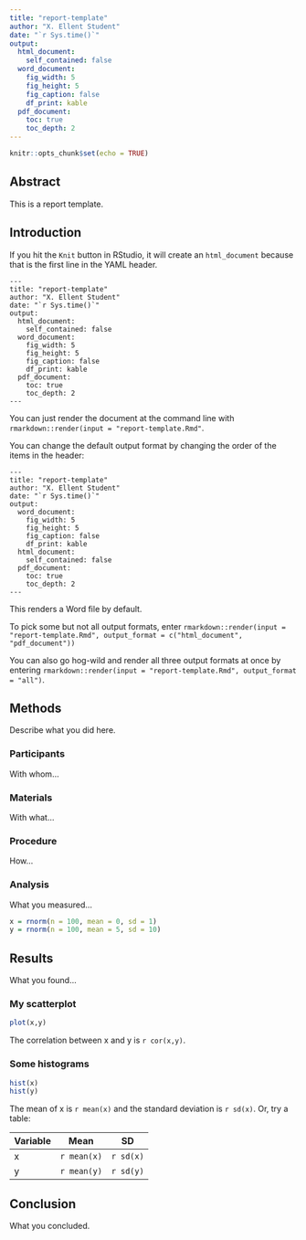 ```yaml
---
title: "report-template"
author: "X. Ellent Student"
date: "`r Sys.time()`"
output: 
  html_document:
    self_contained: false
  word_document:
    fig_width: 5
    fig_height: 5
    fig_caption: false
    df_print: kable
  pdf_document:
    toc: true
    toc_depth: 2
---
```


```r
knitr::opts_chunk$set(echo = TRUE)
```

## Abstract

This is a report template. 

## Introduction

If you hit the `Knit` button in RStudio, it will create an `html_document` because that is the first line in the YAML header. 

~~~
---
title: "report-template"
author: "X. Ellent Student"
date: "`r Sys.time()`"
output: 
  html_document:
    self_contained: false
  word_document:
    fig_width: 5
    fig_height: 5
    fig_caption: false
    df_print: kable
  pdf_document:
    toc: true
    toc_depth: 2
---
~~~

You can just render the document at the command line with `rmarkdown::render(input = "report-template.Rmd"`.

You can change the default output format by changing the order of the items in the header:

~~~
---
title: "report-template"
author: "X. Ellent Student"
date: "`r Sys.time()`"
output: 
  word_document:
    fig_width: 5
    fig_height: 5
    fig_caption: false
    df_print: kable
  html_document:
    self_contained: false
  pdf_document:
    toc: true
    toc_depth: 2
---
~~~

This renders a Word file by default.

To pick some but not all output formats, enter `rmarkdown::render(input = "report-template.Rmd", output_format = c("html_document", "pdf_document"))`

You can also go hog-wild and render all three output formats at once by entering `rmarkdown::render(input = "report-template.Rmd", output_format = "all")`.

## Methods

Describe what you did here.

### Participants

With whom...

### Materials

With what...

### Procedure

How...

### Analysis

What you measured...

```r
x = rnorm(n = 100, mean = 0, sd = 1)
y = rnorm(n = 100, mean = 5, sd = 10)
```

## Results

What you found...

### My scatterplot

```r
plot(x,y)
```

The correlation between x and y is `r cor(x,y)`.

### Some histograms

```r
hist(x)
hist(y)
```

The mean of x is `r mean(x)` and the standard deviation is `r sd(x)`. Or, try a table:

| Variable | Mean        | SD        |
|----------|-------------|-----------|
| x        | `r mean(x)` | `r sd(x)` |
| y        | `r mean(y)` | `r sd(y)` |

## Conclusion

What you concluded.